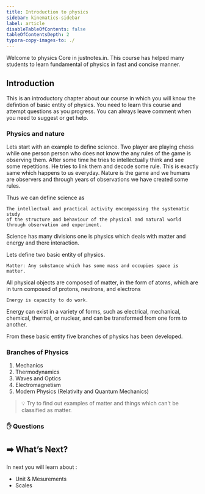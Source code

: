 ```yaml
---
title: Introduction to physics
sidebar: kinematics-sidebar
label: article
disableTableOfContents: false
tableOfContentsDepth: 2
typora-copy-images-to: ./
---
```


Welcome to physics Core in justnotes.in. This course has helped many students to learn fundamental of physics in fast and concise manner.

## Introduction
This is an introductory chapter about our course in which you will know the defintion of basic entity of physics. You need to learn this course and attempt questions as you progress. You can always leave comment when you need to suggest or get help.

### Physics and nature

Lets start with an example to define science. Two player are playing chess while one person person who does not know the any rules of the game is observing them. After some time he tries to intellectually think and see some repetitions. He tries to link them and decode some rule. This is exactly same which happens to us everyday. Nature is the game and we humans are observers and through years of observations we have created some rules.

Thus we can define science as

```
The intellectual and practical activity encompassing the systematic study 
of the structure and behaviour of the physical and natural world
through observation and experiment.
```

Science has many divisions one is physics which deals with matter and energy and there interaction.

Lets define two basic entity of physics.

```
Matter: Any substance which has some mass and occupies space is matter.
```

All physical objects are composed of matter, in the form of atoms, which are in turn composed of protons, neutrons, and electrons

```
Energy is capacity to do work.
```
 Energy can exist in a variety of forms, such as electrical, mechanical, chemical, thermal, or nuclear, and can be transformed from one form to another.

From these basic entity five branches of physics has been developed.

### Branches of Physics

1. Mechanics
2. Thermodynamics
3. Waves and Optics
4. Electromagnetism
5. Modern Physics (Relativity and Quantum Mechanics)

> 💡 Try to find out examples of matter and things which can't be classified as matter.


### ✋ Questions

## ➡️ What’s Next?

In next you will learn about :

- Unit & Mesurements
- Scales


